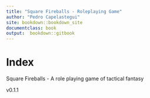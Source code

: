 ```yaml
---
title: "Square Fireballs - Roleplaying Game"
author: "Pedro Capelastegui"
site: bookdown::bookdown_site
documentclass: book
output:  bookdown::gitbook
---
```


# Index

Square Fireballs - A role playing game of tactical fantasy

v0.1.1
